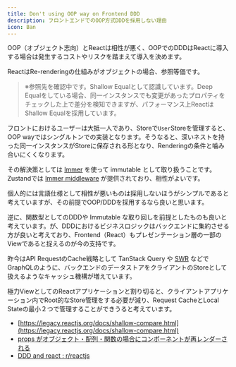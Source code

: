 ```yaml
---
title: Don't using OOP way on Frontend DDD
description: フロントエンドでのOOP方式DDDを採用しない理由
icon: Ban
---
```


OOP（オブジェクト志向）とReactは相性が悪く、OOPでのDDDはReactに導入する場合は発生するコストやリスクを踏まえて導入を決めます。

ReactはRe-renderingの仕組みがオブジェクトの場合、参照等価です。

> ※参照先を確認中です。Shallow Equalとして認識しています。Deep Equalをしている場合、同一インスタンスでも変更があったプロパティをチェックした上で差分を検知できますが、パフォーマンス上ReactはShallow Equalを採用しています。

フロントにおけるユーザーは大抵一人であり、Storeで`User`Storeを管理すると、OOP wayではシングルトンでの実装となります。そうなると、深いネストを持った同一インスタンスがStoreに保存される形となり、Renderingの条件と噛み合いにくくなります。

その解決策としては [Immer](https://immerjs.github.io/immer/) を使って immutable として取り扱うことです。Zustandでは [Immer middleware](https://zustand.docs.pmnd.rs/integrations/immer-middleware) が提供されており、相性がよいです。

個人的には言語仕様として相性が悪いものは採用しないほうがシンプルであると考えていますが、その前提でOOP/DDDを採用するなら良いと思います。

逆に、関数型としてのDDDや Immutable な取り回しを前提としたものも良いと考えています。が、DDDにおけるビジネスロジックはバックエンドに集約させる方が良いと考えており、Frontend（React）もプレゼンテーション層の一部のViewであると捉えるのが今の支持です。

昨今はAPI RequestのCache戦略として TanStack Query や [SWR](./tech-swr) などでGraphQLのように、バックエンドのデータストアをクライアントのStoreとして扱えるようなキャッシュ機構が増えています。

極力ViewとしてのReactアプリケーションと割り切ると、クライアントアプリケーション内でRoot的なStore管理をする必要が減り、Request CacheとLocal Stateの最小２つで管理することができうると考えています。

* [https://legacy.reactjs.org/docs/shallow-compare.html](https://legacy.reactjs.org/docs/shallow-compare.html)
* [props がオブジェクト・配列・関数の場合にコンポーネントが再レンダーされる](https://ja.react.dev/reference/react/memo#my-component-rerenders-when-a-prop-is-an-object-or-array)
* [DDD and react : r/reactjs](https://www.reddit.com/r/reactjs/comments/1ar0g1e/ddd_and_react/)
